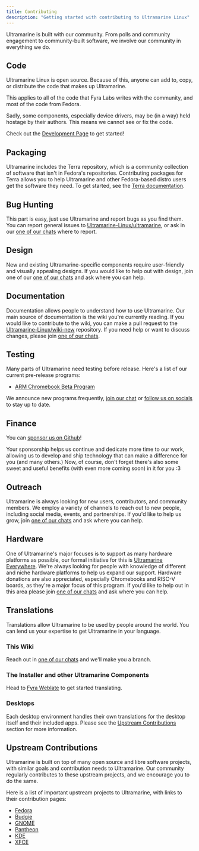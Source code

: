 ```yaml
---
title: Contributing
description: "Getting started with contributing to Ultramarine Linux"
---
```


Ultramarine is built with our community. From polls and community engagement to community-built software, we involve our community in everything we do.

## Code

Ultramarine Linux is open source. Because of this, anyone can add to, copy, or distribute the code that makes up Ultramarine.

This applies to all of the code that Fyra Labs writes with the community, and most of the code from Fedora.

Sadly, some components, especially device drivers, may be (in a way) held hostage by their authors. This means we cannot see or fix the code.

Check out the [Development Page](/en/contributing/hacking) to get started!

## Packaging

Ultramarine includes the Terra repository, which is a community collection of software that isn't in Fedora's repositories. Contributing packages for Terra allows you to help Ultramarine and other Fedora-based distro users get the software they need. To get started, see the [Terra documentation](https://developer.fyralabs.com/terra/contributing).

## Bug Hunting

This part is easy, just use Ultramarine and report bugs as you find them. You can report general issues to [Ultramarine-Linux/ultramarine](https://github.com/Ultramarine-Linux/ultramarine), or ask in our [one of our chats](/en/community/community) where to report.

## Design

New and existing Ultramarine-specific components require user-friendly and visually appealing designs. If you would like to help out with design, join one of our [one of our chats](/en/community/community) and ask where you can help.

## Documentation

Documentation allows people to understand how to use Ultramarine. Our main source of documentation is the wiki you're currently reading. If you would like to contribute to the wiki, you can make a pull request to the [Ultramarine-Linux/wiki-new](https://github.com/Ultramarine-Linux/wiki-new) repository. If you need help or want to discuss changes, please join [one of our chats](/en/community/community).

## Testing

Many parts of Ultramarine need testing before release. Here's a list of our current pre-release programs:

- [ARM Chromebook Beta Program](/en/chromebook/armbeta)

We announce new programs frequently, [join our chat](/en/community/community) or [follow us on socials](/en/community/community) to stay up to date.

## Finance

You can [sponsor us on Github](https://github.com/sponsors/FyraLabs)!

Your sponsorship helps us continue and dedicate more time to our work, allowing us to develop and ship technology that can make a difference for you (and many others.) Now, of course, don't forget there's also some sweet and useful benefits (with even more coming soon) in it for you :3

## Outreach

Ultramarine is always looking for new users, contributors, and community members.
We employ a variety of channels to reach out to new people, including social media, events, and partnerships.
If you'd like to help us grow, join [one of our chats](/en/community/community) and ask where you can help.

## Hardware

One of Ultramarine's major focuses is to support as many hardware platforms as possible, our formal initiative for this is [Ultramarine Everywhere](/en/hardware/everywhere).
We're always looking for people with knowledge of different and niche hardware platforms to help us expand our support.
Hardware donations are also appreciated, especially Chromebooks and RISC-V boards, as they're a major focus of this program.
If you'd like to help out in this area please join [one of our chats](/en/community/community) and ask where you can help.

## Translations

Translations allow Ultramarine to be used by people around the world. You can lend us your expertise to get Ultramarine in your language.

### This Wiki

Reach out in [one of our chats](/en/community/community) and we'll make you a branch.

### The Installer and other Ultramarine Components

Head to [Fyra Weblate](https://weblate.fyralabs.com) to get started translating.

### Desktops

Each desktop environment handles their own translations for the desktop itself and their included apps. Please see the [Upstream Contributions](#upstream-contributions) section for more information.

## Upstream Contributions

Ultramarine is built on top of many open source and libre software projects, with similar goals and contribution needs to Ultramarine. Our community regularly contributes to these upstream projects, and we encourage you to do the same.

Here is a list of important upstream projects to Ultramarine, with links to their contribution pages:

- [Fedora](https://docs.fedoraproject.org/en-US/project/join/)
- [Budgie](https://docs.buddiesofbudgie.org/organization/getting-involved/)
- [GNOME](https://welcome.gnome.org/)
- [Pantheon](https://docs.elementary.io/contributor-guide)
- [KDE](https://community.kde.org/Get_Involved)
- [XFCE](https://docs.xfce.org/contribute/start)
